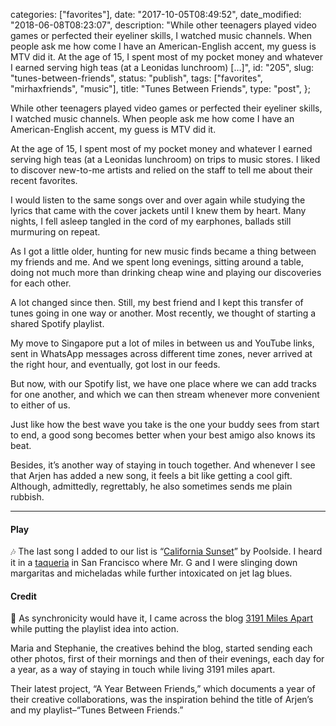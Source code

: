 
  categories: ["favorites"],
  date: "2017-10-05T08:49:52",
  date_modified: "2018-06-08T08:23:07",
  description:
    "While other teenagers played video games or perfected their eyeliner skills, I watched music channels. When people ask me how come I have an American-English accent, my guess is MTV did it. At the age of 15, I spent most of my pocket money and whatever I earned serving high teas (at a Leonidas lunchroom) […]",
  id: "205",
  slug: "tunes-between-friends",
  status: "publish",
  tags: ["favorites", "mirhaxfriends", "music"],
  title: "Tunes Between Friends",
  type: "post",
};


While other teenagers played video games or perfected their eyeliner skills, I watched music channels. When people ask me how come I have an American-English accent, my guess is MTV did it.

At the age of 15, I spent most of my pocket money and whatever I earned serving high teas (at a Leonidas lunchroom) on trips to music stores. I liked to discover new-to-me artists and relied on the staff to tell me about their recent favorites.

I would listen to the same songs over and over again while studying the lyrics that came with the cover jackets until I knew them by heart. Many nights, I fell asleep tangled in the cord of my earphones, ballads still murmuring on repeat.

As I got a little older, hunting for new music finds became a thing between my friends and me. And we spent long evenings, sitting around a table, doing not much more than drinking cheap wine and playing our discoveries for each other.

A lot changed since then. Still, my best friend and I kept this transfer of tunes going in one way or another. Most recently, we thought of starting a shared Spotify playlist.

My move to Singapore put a lot of miles in between us and YouTube links, sent in WhatsApp messages across different time zones, never arrived at the right hour, and eventually, got lost in our feeds.

But now, with our Spotify list, we have one place where we can add tracks for one another, and which we can then stream whenever more convenient to either of us.

Just like how the best wave you take is the one your buddy sees from start to end, a good song becomes better when your best amigo also knows its beat.

Besides, it’s another way of staying in touch together. And whenever I see that Arjen has added a new song, it feels a bit like getting a cool gift. Although, admittedly, regrettably, he also sometimes sends me plain rubbish.

---

#### Play

🎶 The last song I added to our list is “[California Sunset](spotify:track:3fheW9aT6Az5c878ublYbH)” by Poolside. I heard it in a [taqueria](https://www.tacolicious.com) in San Francisco where Mr. G and I were slinging down margaritas and micheladas while further intoxicated on jet lag blues.

#### Credit

💫 As synchronicity would have it, I came across the blog [3191 Miles Apart](http://3191milesapart.com) while putting the playlist idea into action.

Maria and Stephanie, the creatives behind the blog, started sending each other photos, first of their mornings and then of their evenings, each day for a year, as a way of staying in touch while living 3191 miles apart.

Their latest project, “A Year Between Friends,” which documents a year of their creative collaborations, was the inspiration behind the title of Arjen’s and my playlist–“Tunes Between Friends.”

